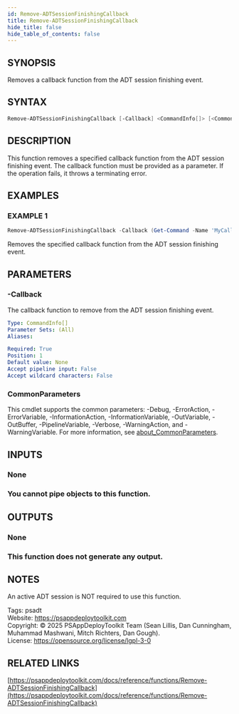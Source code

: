 ```yaml
---
id: Remove-ADTSessionFinishingCallback
title: Remove-ADTSessionFinishingCallback
hide_title: false
hide_table_of_contents: false
---
```


## SYNOPSIS

Removes a callback function from the ADT session finishing event.

## SYNTAX

```powershell
Remove-ADTSessionFinishingCallback [-Callback] <CommandInfo[]> [<CommonParameters>]
```

## DESCRIPTION

This function removes a specified callback function from the ADT session finishing event.
The callback function must be provided as a parameter.
If the operation fails, it throws a terminating error.

## EXAMPLES

### EXAMPLE 1

```powershell
Remove-ADTSessionFinishingCallback -Callback (Get-Command -Name 'MyCallbackFunction')
```

Removes the specified callback function from the ADT session finishing event.

## PARAMETERS

### -Callback

The callback function to remove from the ADT session finishing event.

```yaml
Type: CommandInfo[]
Parameter Sets: (All)
Aliases:

Required: True
Position: 1
Default value: None
Accept pipeline input: False
Accept wildcard characters: False
```

### CommonParameters

This cmdlet supports the common parameters: -Debug, -ErrorAction, -ErrorVariable, -InformationAction, -InformationVariable, -OutVariable, -OutBuffer, -PipelineVariable, -Verbose, -WarningAction, and -WarningVariable. For more information, see [about_CommonParameters](http://go.microsoft.com/fwlink/?LinkID=113216).

## INPUTS

### None

### You cannot pipe objects to this function.
## OUTPUTS

### None

### This function does not generate any output.
## NOTES
An active ADT session is NOT required to use this function.

Tags: psadt<br />
Website: https://psappdeploytoolkit.com<br />
Copyright: © 2025 PSAppDeployToolkit Team (Sean Lillis, Dan Cunningham, Muhammad Mashwani, Mitch Richters, Dan Gough).<br />
License: https://opensource.org/license/lgpl-3-0

## RELATED LINKS

[https://psappdeploytoolkit.com/docs/reference/functions/Remove-ADTSessionFinishingCallback](https://psappdeploytoolkit.com/docs/reference/functions/Remove-ADTSessionFinishingCallback)
